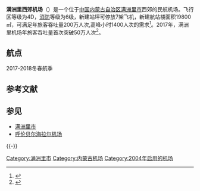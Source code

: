 {{Infobox airport
|airport_name = 满洲里西郊机场<br/> Manzhouli Xijiao Airport
|photo =Manzhouli Airport.jpg
|type = 民用
|run by = 满洲里西郊机场有限责任公司<br>（[[海航基础设施投资集团|海航基础设施投资集团]]）
|opened = 2004年11月28日
|city = {{CHN}}[[内蒙古自治区|内蒙古自治区]][[呼伦贝尔市|呼伦贝尔市]][[满洲里市|满洲里市]]
|website = 
|distance_to_city = 9公里 
|elevation = 679.5米/2229英尺
|IATA = NZH
|ICAO = ZBMZ
|coordinates = {{coord|49|33|58|N|117|19|56|E|type:airport|display=inline,title}}
|runway1_heading = 12/30
|runway1_feet = 9,186
|runway1_meter = 2,800
|runway1_surface = 混凝土
}}
{{Infobox border port
|name                      = 满洲里空运口岸
|photo                     = 
|country                   = {{PRC}}
|location                  = [[内蒙古自治区|内蒙古自治区]][[满洲里市|满洲里市]]
|type                      = 国家一类航空口岸
|border_guard              = 内蒙古出入境边防检查总站<br />满洲里机场出入境边防检查站
|customs                   = [[满洲里海关|满洲里海关]]
|opened                    = 2009年2月4日
| stat_import-export_value = 
| stat_passenger           = 3.82万人
| stat_cargo               = 
|stat_vehicle              = 0.10万架
| stat_year                = 2016<ref name="口岸年鉴2017">{{cite book |author1=国家口岸管理办公室 |author2=中国口岸协会 |title=《中国口岸年鉴2017》 |location=[[北京市|北京]] |publisher=[[中国海关出版社|中国海关出版社]] |date=2017.12 |page=124 |isbn=978-7-5175-0240-1}}</ref>
}}

'''满洲里西郊机场'''（{{airport codes|NZH|ZBMZ}}）是一个位于[[中国|中国]][[内蒙古自治区|内蒙古自治区]][[满洲里市|满洲里市]]西郊的民航机场。飞行区等级为4D，[[消防|消防]]等级为6级，新建站坪可停放7架飞机，新建航站楼面积19800㎡，可满足年旅客吞吐量200万人次,高峰小时1400人次的需求<ref>{{citeweb|url=http://www.mzlairport.net/autoweb/autoweb/secondpage/hkml_gywmhkml_jb.html|title=满洲里西郊机场|date=2017年5月25日|accessdate=2017年5月25日|archiveurl=https://web.archive.org/web/20180109063633/http://www.mzlairport.net/autoweb/autoweb/secondpage/hkml_gywmhkml_jb.html|archivedate=2018年1月9日}}</ref>。2017年，满洲里机场年旅客吞吐量首次突破50万人次<ref>{{cite web |url=http://www.cnepaper.com/dhtjb/html/2018-01/08/content_3_4.htm |title=满洲里机场年吞吐量首次突破50万人次 |author= |date=2018-01-08 |website=www.cnepaper.com |publisher=满洲里日报 |access-date=2018-01-08 |quote= |archive-date=2018-01-09 |archive-url=https://web.archive.org/web/20180109121916/http://www.cnepaper.com/dhtjb/html/2018-01/08/content_3_4.htm |dead-url=no }}</ref>。

== 航点 ==
2017-2018冬春航季
{{airport-dest-list
| {{flagicon|PRC}} [[中国联合航空|中国联合航空]]（KN）| [[阿尔山伊尔施机场|阿尔山]]
| {{flagicon|PRC}} [[海南航空|海南航空]]（HU）| [[北京首都国际机场|北京/首都]]
| {{flagicon|PRC}} [[首都航空|首都航空]]（JD）| [[北京首都国际机场|北京/首都]]
| {{flagicon|PRC}} [[四川航空|四川航空]]（3U）| [[哈尔滨太平国际机场|哈尔滨]]
| {{flagicon|PRC}} [[华夏航空|华夏航空]]（G5）| [[呼和浩特白塔国际机场|呼和浩特]]、[[通辽机场|通辽]]
| {{flagicon|RUS}} [[IrAero|伊尔航空]]（IO）| [[叶梅利亚诺夫国际机场|克拉斯诺亚尔斯克]]、[[伊尔库茨克国际机场|伊尔库茨克]]、[[烏蘭烏德|烏蘭烏德]]
| {{flagicon|MNG}} [[匈奴航空|匈奴航空]]（MR）| [[成吉思汗国际机场|乌兰巴托]]
}}

== 参考文献 ==
{{Reflist}}

== 参见 ==
* [[满洲里市|满洲里市]]
* [[呼伦贝尔海拉尔机场|呼伦贝尔海拉尔机场]]

{{-}}
{{中华人民共和国机场}}
{{中华人民共和国国境口岸|航空}}

[[Category:满洲里市|Category:满洲里市]]
[[Category:内蒙古机场|Category:内蒙古机场]]
[[Category:2004年启用的机场|Category:2004年启用的机场]]